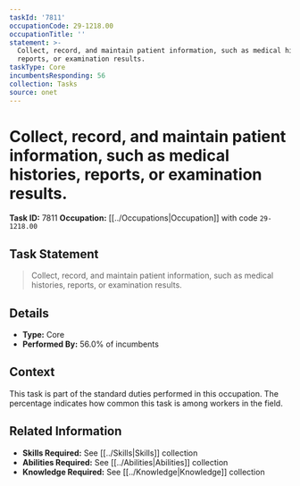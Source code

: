 ```yaml
---
taskId: '7811'
occupationCode: 29-1218.00
occupationTitle: ''
statement: >-
  Collect, record, and maintain patient information, such as medical histories,
  reports, or examination results.
taskType: Core
incumbentsResponding: 56
collection: Tasks
source: onet
---
```

# Collect, record, and maintain patient information, such as medical histories, reports, or examination results.

**Task ID:** 7811
**Occupation:** [[../Occupations|Occupation]] with code `29-1218.00`

## Task Statement

> Collect, record, and maintain patient information, such as medical histories, reports, or examination results.

## Details

- **Type:** Core
- **Performed By:** 56.0% of incumbents

## Context

This task is part of the standard duties performed in this occupation. The percentage indicates how common this task is among workers in the field.

## Related Information

- **Skills Required:** See [[../Skills|Skills]] collection
- **Abilities Required:** See [[../Abilities|Abilities]] collection
- **Knowledge Required:** See [[../Knowledge|Knowledge]] collection
